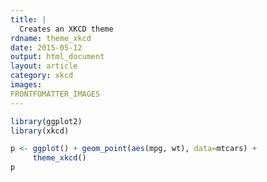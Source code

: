 ```yaml
---
title: |
  Creates an XKCD theme
rdname: theme_xkcd
date: 2015-05-12
output: html_document
layout: article
category: xkcd
images:
FRONTFOMATTER_IMAGES
---
```


```r
library(ggplot2)
library(xkcd)
```

```r
p <- ggplot() + geom_point(aes(mpg, wt), data=mtcars) +
     theme_xkcd()
p



```